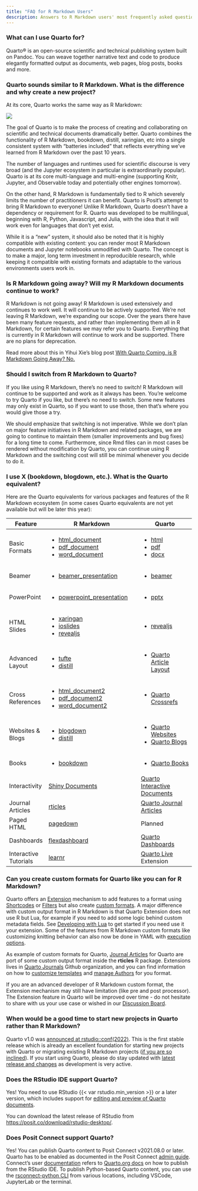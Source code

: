 ```yaml
---
title: "FAQ for R Markdown Users"
description: Answers to R Markdown users' most frequently asked questions about Quarto.
---
```


### What can I use Quarto for?

Quarto® is an open-source scientific and technical publishing system built on Pandoc. You can weave together narrative text and code to produce elegantly formatted output as documents, web pages, blog posts, books and more. 

### Quarto sounds similar to R Markdown. What is the difference and why create a new project?

At its core, Quarto works the same way as R Markdown: 

![](/docs/get-started/hello/images/rstudio-qmd-how-it-works.png){.preview-image fig-alt="How Quarto works: qmd to knitr to md to pandoc to multiple formats including pdf, HTML and Microsoft Word"}

The goal of Quarto is to make the process of creating and collaborating on scientific and technical documents dramatically better. Quarto combines the functionality of R Markdown, bookdown, distill, xaringian, etc into a single consistent system with "batteries included" that reflects everything we've learned from R Markdown over the past 10 years.

The number of languages and runtimes used for scientific discourse is very broad (and the Jupyter ecosystem in particular is extraordinarily popular). Quarto is at its core multi-language and multi-engine (supporting Knitr, Jupyter, and Observable today and potentially other engines tomorrow).

On the other hand, R Markdown is fundamentally tied to R which severely limits the number of practitioners it can benefit. Quarto is Posit's attempt to bring R Markdown to everyone! Unlike R Markdown, Quarto doesn't have a dependency or requirement for R. Quarto was developed to be multilingual, beginning with R, Python, Javascript, and Julia, with the idea that it will work even for languages that don't yet exist.

While it is a "new" system, it should also be noted that it is highly compatible with existing content: you can render most R Markdown documents and Jupyter notebooks unmodified with Quarto. The concept is to make a major, long term investment in reproducible research, while keeping it compatible with existing formats and adaptable to the various environments users work in.

### Is R Markdown going away? Will my R Markdown documents continue to work?

R Markdown is not going away! R Markdown is used extensively and continues to work well. It will continue to be actively supported. We're not leaving R Markdown, we're expanding our scope. Over the years there have been many feature requests, and rather than implementing them all in R Markdown, for certain features we may refer you to Quarto. Everything that is currently in R Markdown will continue to work and be supported. There are no plans for deprecation.

Read more about this in Yihui Xie's blog post [With Quarto Coming, is R Markdown Going Away? No.](https://yihui.org/en/2022/04/quarto-r-markdown/)

### Should I switch from R Markdown to Quarto?

If you like using R Markdown, there's no need to switch! R Markdown will continue to be supported and work as it always has been. You're welcome to try Quarto if you like, but there's no need to switch. Some new features may only exist in Quarto, so if you want to use those, then that's where you would give those a try.  

We should emphasize that switching is not imperative. While we don't plan on major feature initiatives in R Markdown and related packages, we are going to continue to maintain them (smaller improvements and bug fixes) for a long time to come. Furthermore, since Rmd files can in most cases be rendered without modification by Quarto, you can continue using R Markdown and the switching cost will still be minimal whenever you decide to do it. 

### I use X (bookdown, blogdown, etc.). What is the Quarto equivalent?

Here are the Quarto equivalents for various packages and features of the R Markdown ecosystem (in some cases Quarto equivalents are not yet available but will be later this year):

::: comparison
+-----------------------+----------------------------------------------------------------------------------------------------------+-------------------------------------------------------------------+
| Feature               | R Markdown                                                                                               | Quarto                                                            |
+=======================+==========================================================================================================+===================================================================+
| Basic Formats         | -   [html_document](https://pkgs.rstudio.com/rmarkdown/reference/html_document.html)                     | -   [html](/docs/output-formats/html-basics.qmd)                  |
|                       | -   [pdf_document](https://pkgs.rstudio.com/rmarkdown/reference/pdf_document.html)                       | -   [pdf](/docs/output-formats/pdf-basics.qmd)                    |
|                       | -   [word_document](https://pkgs.rstudio.com/rmarkdown/reference/word_document.html)                     | -   [docx](/docs/output-formats/ms-word.qmd)                      |
+-----------------------+----------------------------------------------------------------------------------------------------------+-------------------------------------------------------------------+
| Beamer                | -   [beamer_presentation](https://pkgs.rstudio.com/rmarkdown/reference/beamer_presentation.html)         | -   [beamer](/docs/presentations/beamer.qmd)                      |
+-----------------------+----------------------------------------------------------------------------------------------------------+-------------------------------------------------------------------+
| PowerPoint            | -   [powerpoint_presentation](https://pkgs.rstudio.com/rmarkdown/reference/powerpoint_presentation.html) | -   [pptx](/docs/presentations/powerpoint.qmd)                    |
+-----------------------+----------------------------------------------------------------------------------------------------------+-------------------------------------------------------------------+
| HTML Slides           | -   [xaringan](https://bookdown.org/yihui/rmarkdown/xaringan.html)                                       | -   [revealjs](/docs/presentations/revealjs/index.qmd)            |
|                       | -   [ioslides](https://bookdown.org/yihui/rmarkdown/ioslides-presentation.html)                          |                                                                   |
|                       | -   [revealjs](https://bookdown.org/yihui/rmarkdown/revealjs.html)                                       |                                                                   |
+-----------------------+----------------------------------------------------------------------------------------------------------+-------------------------------------------------------------------+
| Advanced Layout       | -   [tufte](https://bookdown.org/yihui/rmarkdown/tufte-handouts.html)                                    | -   [Quarto Article Layout](/docs/authoring/article-layout.qmd)   |
|                       | -   [distill](https://rstudio.github.io/distill/figures.html)                                            |                                                                   |
+-----------------------+----------------------------------------------------------------------------------------------------------+-------------------------------------------------------------------+
| Cross References      | -   [html_document2](https://bookdown.org/yihui/bookdown/a-single-document.html)                         | -   [Quarto Crossrefs](/docs/authoring/cross-references.qmd)      |
|                       | -   [pdf_document2](https://bookdown.org/yihui/bookdown/a-single-document.html)                          |                                                                   |
|                       | -   [word_document2](https://bookdown.org/yihui/bookdown/a-single-document.html)                         |                                                                   |
+-----------------------+----------------------------------------------------------------------------------------------------------+-------------------------------------------------------------------+
| Websites & Blogs      | -   [blogdown](https://pkgs.rstudio.com/blogdown/)                                                       | -   [Quarto Websites](/docs/websites/website-basics.qmd)          |
|                       | -   [distill](https://pkgs.rstudio.com/distill/)                                                         | -   [Quarto Blogs](/docs/websites/website-blog.qmd)               |
+-----------------------+----------------------------------------------------------------------------------------------------------+-------------------------------------------------------------------+
| Books                 | -   [bookdown](https://pkgs.rstudio.com/bookdown/)                                                       | -   [Quarto Books](/docs/books/book-basics.qmd)                   |
+-----------------------+----------------------------------------------------------------------------------------------------------+-------------------------------------------------------------------+
| Interactivity         | [Shiny Documents](https://bookdown.org/yihui/rmarkdown/shiny-documents.html)                             | [Quarto Interactive Documents](/docs/interactive/shiny/index.qmd) |
+-----------------------+----------------------------------------------------------------------------------------------------------+-------------------------------------------------------------------+
| Journal Articles      | [rticles](https://pkgs.rstudio.com/rticles/)                                                             | [Quarto Journal Articles](/docs/journals/index.qmd)               |
+-----------------------+----------------------------------------------------------------------------------------------------------+-------------------------------------------------------------------+
| Paged HTML            | [pagedown](https://github.com/rstudio/pagedown)                                                          | Planned                                                           |
+-----------------------+----------------------------------------------------------------------------------------------------------+-------------------------------------------------------------------+
| Dashboards            | [flexdashboard](https://pkgs.rstudio.com/flexdashboard/)                                                 | [Quarto Dashboards](https://quarto.org/docs/dashboards/)          |
+-----------------------+----------------------------------------------------------------------------------------------------------+-------------------------------------------------------------------+
| Interactive Tutorials | [learnr](https://pkgs.rstudio.com/learnr/)                                                               | [Quarto Live](https://r-wasm.github.io/quarto-live/) Extension    |
+-----------------------+----------------------------------------------------------------------------------------------------------+-------------------------------------------------------------------+
:::

### Can you create custom formats for Quarto like you can for R Markdown?

Quarto offers an [Extension](/docs/extensions/index.qmd) mechanism to add features to a format using [Shortcodes](/docs/extensions/#using-shortcodes) or [Filters](/docs/extensions/#using-filters) but also create [custom formats](/docs/extensions/formats.qmd). A major difference with custom output format in R Markdown is that Quarto Extension does not use R but Lua, for example if you need to add some logic behind custom metadata fields. See [Developing with Lua](/docs/extensions/lua.qmd) to get started if you need use it your extension.
Some of the features from R Markdown custom formats like customizing knitting behavior can also now be done in YAML with [execution options](/docs/computations/execution-options.qmd#knitr-options).

As example of custom formats for Quarto, [Journal Articles](/docs/journals/index.qmd) for Quarto are port of some custom output format inside the **rticles** R package. Extensions lives in [Quarto Journals](https://github.com/quarto-journals/) Github organization, and you can find information on how to [customize templates](/docs/journals/templates.qmd) and [manage Authors](/docs/journals/authors.qmd) for you format. 

If you are an advanced developer of R Markdown custom format, the Extension mechanism may still have limitation (like pre and post processor). The Extension feature in Quarto will be improved over time - do not hesitate to share with us your use case or wished in our [Discussion Board](https://github.com/quarto-dev/quarto-cli/discussions).

### When would be a good time to start new projects in Quarto rather than R Markdown?

Quarto v1.0 was [announced at rstudio::conf(2022)](https://www.rstudio.com/blog/announcing-quarto-a-new-scientific-and-technical-publishing-system/). This is the first stable release which is already an excellent foundation for starting new projects with Quarto or migrating existing R Markdown projects ([if you are so inclined](/docs/faq/rmarkdown.qmd#is-r-markdown-going-away-will-my-r-markdown-documents-continue-to-work)). If you start using Quarto, please do stay updated with [latest release and changes](/docs/download/index.qmd) as development is very active. 

### Does the RStudio IDE support Quarto?

Yes! You need to use RStudio {{< var rstudio.min_version >}} or a later version, which includes support for [editing and preview of Quarto documents](/docs/tools/rstudio.qmd).

You can download the latest release of RStudio from <https://posit.co/download/rstudio-desktop/>.

### Does Posit Connect support Quarto?

Yes! You can publish Quarto content to Posit Connect v2021.08.0 or later. Quarto has to be enabled as documented in the Posit Connect [admin guide](https://docs.rstudio.com/connect/admin/appendix/configuration/#Quarto). Connect's user [documentation](https://docs.rstudio.com/connect/user/quarto/) refers to [Quarto.org docs](/docs/publishing/rstudio-connect.qmd#rstudio-ide) on how to publish from the RStudio IDE. To publish Python-based Quarto content, you can use the [rsconnect-python CLI](https://docs.rstudio.com/rsconnect-python/) from various locations, including VSCode, JupyterLab or the terminal.
